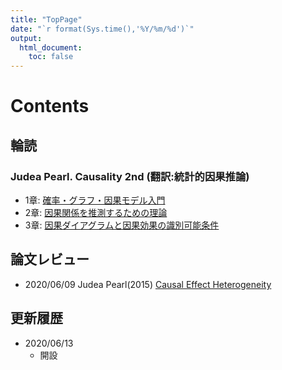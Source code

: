 ```yaml
---
title: "TopPage"
date: "`r format(Sys.time(),'%Y/%m/%d')`"
output:
  html_document:
    toc: false
---
```


# Contents {.col-md-8}

## 輪読

### Judea Pearl. Causality 2nd (翻訳:統計的因果推論) 

- 1章: [確率・グラフ・因果モデル入門](https://reijikonishi.github.io/labseminar/Pearl_01.html)
- 2章: [因果関係を推測するための理論](https://reijikonishi.github.io/labseminar/Pearl_02.html)
- 3章: [因果ダイアグラムと因果効果の識別可能条件](https://reijikonishi.github.io/labseminar/Pearl_03.html)

## 論文レビュー

- 2020/06/09 Judea Pearl(2015) [Causal Effect Heterogeneity](https://reijikonishi.github.io/labseminar/paper_review_Pearl_2015.html#/)


## 更新履歴 {.col-md-4 .news}

* 2020/06/13
  * 開設